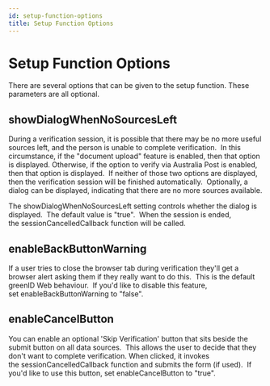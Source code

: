 ```yaml
---
id: setup-function-options
title: Setup Function Options
---
```


# Setup Function Options

There are several options that can be given to the setup function. These parameters are all optional.

## showDialogWhenNoSourcesLeft

During a verification session, it is possible that there may be no more useful sources left, and the person is unable to complete verification.  In this circumstance, if the "document upload" feature is enabled, then that option is displayed. Otherwise, if the option to verify via Australia Post is enabled, then that option is displayed.  If neither of those two options are displayed, then the verification session will be finished automatically.  Optionally, a dialog can be displayed, indicating that there are no more sources available.

The showDialogWhenNoSourcesLeft setting controls whether the dialog is displayed.  The default value is "true".  When the session is ended, the sessionCancelledCallback function will be called.

## enableBackButtonWarning

If a user tries to close the browser tab during verification they'll get a browser alert asking them if they really want to do this.  This is the default greenID Web behaviour.  If you'd like to disable this feature, set enableBackButtonWarning to "false".

## enableCancelButton

You can enable an optional 'Skip Verification' button that sits beside the submit button on all data sources.  This allows the user to decide that they don't want to complete verification. When clicked, it invokes the sessionCancelledCallback function and submits the form (if used).  If you'd like to use this button, set enableCancelButton to "true".
